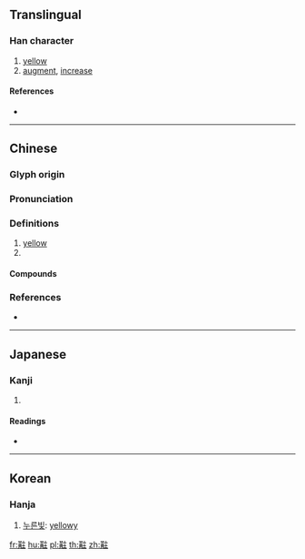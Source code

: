 {{character info/new}}
==Translingual==

===Han character===
{{Han char|rn=201|rad=黃|as=05|sn=17|four=40814|canj=TCYG}}

# [[yellow]]
# [[augment]], [[increase]]

====References====
* {{Han ref|kx=1516.120|dkj=47937|dj=2048.110|hdz=74597.100|uh=9EC8|ud=40648|bh=EFAE|bd=61358}}

----

==Chinese==
{{zh-forms|alt=斢}}

===Glyph origin===
{{Han etym}}

===Pronunciation===
{{zh-pron
|m=tǒu
|c=tau2
|mc=y
|oc=y
|cat=n
}}

===Definitions===
{{zh-hanzi}}

# [[yellow]]
# {{zh-only|黈益}}

====Compounds====
{{zh-der|黈益|黈纊}}

===References===
* {{R:twedu|B06238}}

----

==Japanese==

===Kanji===
{{ja-kanji|grade=|rs=黃05}}

# {{defn|lang=ja|sort=黃05}}

====Readings====
* {{ja-readings|on=[[とう]] (tō), [[つ]] (tsu)|kun=[[きいろ]] (kiiro)}}

----

==Korean==

===Hanja===
{{ko-hanja|hangeul=주|eumhun=|rv=ju|mr=chu|y=cwu}}

# [[누른빛]]: [[yellowy]]

[[fr:黈]]
[[hu:黈]]
[[pl:黈]]
[[th:黈]]
[[zh:黈]]